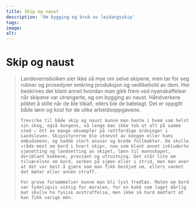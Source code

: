 ```yaml
---
title: Skip og naust
description: 'Om bygging og bruk av leidangsskip'
tags:
image: 
alt: 
---
```




# Skip og naust

<Blockquote
    quote='«Alle håndverkere innen fjerdingsfylket skal tilkalles, og om det trengs, skal det også kalles inn utenfra»'
    footer='Landevernsbolken, kapittel 2' />


<Container stil="initial side">
    Landevernsbolken sier ikke så mye om selve skipene, men tar for seg rutiner og prosedyrer omkring produksjon og vedlikehold av dem. Her beskrives det blant annet hvordan man gikk frem ved nyanskaffelser når skipene var utrangerte, og om bygging av naust. Håndverkere pliktet å stille når de ble tilkalt, ellers ble de bøtelagt. Det er oppgitt både lønn og kost for de ulike arbeidsoppgavene. 
    
    Trevirke til både skip og naust kunne man hente i hvem som helst sin skog, også kongens, så lenge man ikke tok ut alt på samme sted – ett av mange eksempler på rettferdige ordninger i Landsloven. Skipsstyrerne ble utnevnt av kongen eller hans ombudsmenn, og hadde stort ansvar og brede fullmakter. De skulle «råde mest om bord i hvert skip», noe som blant annet inkluderte sjøsetting og landsetting av skipet, lønn til mannskapet, deriblant kokkene, proviant og utrustning. Det står lite om tilværelsen om bord, verken på sjøen eller i strid, men man aner at det var best å gjøre som man fikk beskjed om, ellers vanket det bøter eller annen straff. 
    
    For grove forsømmelser kunne man bli lyst fredløs. Maten om bord var tydeligvis viktig for moralen, for en kokk som laget dårlig mat skulle ha fysisk avstraffelse, men ikke så hard medfart at han fikk varige mén.
</Container>

<Figure
    image="\images\landevernsbolken\Seilet i tekst.jpg"
    title="Rekonstruert oppstadvev med seilduk fra Hordamuseet, Bymuseet i Bergen"
    alt="Foto av rekonstruert oppstadvev med seilduk fra en museumutstilling"
>
</Figure>
